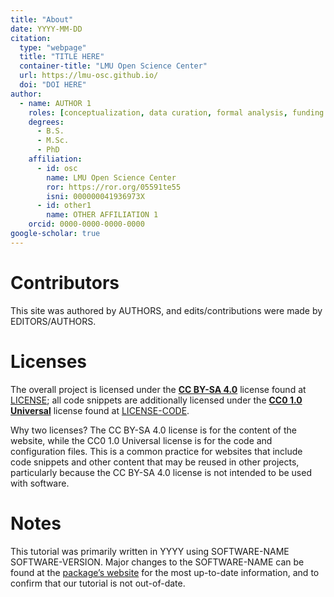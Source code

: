 ```yaml
---
title: "About"
date: YYYY-MM-DD
citation:
  type: "webpage"
  title: "TITLE HERE"
  container-title: "LMU Open Science Center"
  url: https://lmu-osc.github.io/
  doi: "DOI HERE"
author:
  - name: AUTHOR 1
    roles: [conceptualization, data curation, formal analysis, funding acquisition, investigation, methodology, project administration, software, resources, supervision, validation, visualization, writing - original draft, writing - editing & review]
    degrees:
      - B.S.
      - M.Sc.
      - PhD
    affiliation: 
      - id: osc
        name: LMU Open Science Center
        ror: https://ror.org/05591te55
        isni: 000000041936973X
      - id: other1
        name: OTHER AFFILIATION 1
    orcid: 0000-0000-0000-0000
google-scholar: true
---
```



# Contributors

This site was authored by AUTHORS, and edits/contributions were made by EDITORS/AUTHORS.

# Licenses

The overall project is licensed under the **[CC BY-SA 4.0](https://creativecommons.org/licenses/by-sa/4.0/)** license found at [LICENSE](LICENSE.md); all code snippets are additionally licensed under the **[CC0 1.0 Universal](https://creativecommons.org/publicdomain/zero/1.0/)** license found at [LICENSE-CODE](LICENSE-CODE.md).

Why two licenses? The CC BY-SA 4.0 license is for the content of the website, while the CC0 1.0 Universal license is for the code and configuration files. This is a common practice for websites that include code snippets and other content that may be reused in other projects, particularly because the CC BY-SA 4.0 license is not intended to be used with software.

# Notes

This tutorial was primarily written in YYYY using SOFTWARE-NAME SOFTWARE-VERSION. Major changes to the SOFTWARE-NAME can be found at the [package's website](SOFTWARE-URL) for the most up-to-date information, and to confirm that our tutorial is not out-of-date. 

